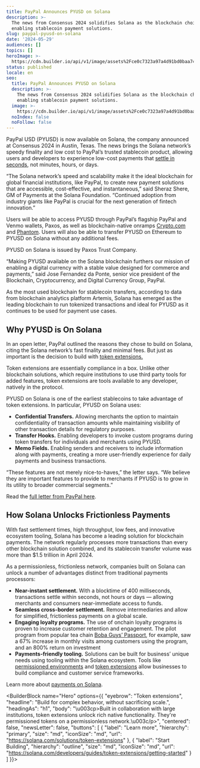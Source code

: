 ```yaml
---
title: PayPal Announces PYUSD on Solana
description: >-
  The news from Consensus 2024 solidifies Solana as the blockchain choice for
  enabling stablecoin payment solutions.
slug: paypal-pyusd-on-solana
date: '2024-05-29'
audiences: []
topics: []
heroImage: >-
  https://cdn.builder.io/api/v1/image/assets%2Fce0c7323a97a4d91bd0baa7490ec9139%2Fa1e9316b817a4a358b50a82771bc9622
status: published
locale: en
seo:
  title: PayPal Announces PYUSD on Solana
  description: >-
    The news from Consensus 2024 solidifies Solana as the blockchain choice for
    enabling stablecoin payment solutions.
  image: >-
    https://cdn.builder.io/api/v1/image/assets%2Fce0c7323a97a4d91bd0baa7490ec9139%2Fa1e9316b817a4a358b50a82771bc9622
  noIndex: false
  noFollow: false
---
```


PayPal USD (PYUSD) is now available on Solana, the company announced at Consensus 2024 in Austin, Texas. The news brings the Solana network’s speedy finality and low cost to PayPal’s trusted stablecoin product, allowing users and developers to experience low-cost payments that [settle in seconds](https://usa.visa.com/solutions/crypto/deep-dive-on-solana.html), not minutes, hours, or days.

“The Solana network’s speed and scalability make it the ideal blockchain for global financial institutions, like PayPal, to create new payment solutions that are accessible, cost-effective, and instantaneous,” said Sheraz Shere, GM of Payments at the Solana Foundation. “Continued adoption from industry giants like PayPal is crucial for the next generation of fintech innovation.”

Users will be able to access PYUSD through PayPal’s flagship PayPal and Venmo wallets, Paxos, as well as blockchain-native onramps [Crypto.com](http://crypto.com) and [Phantom](https://phantom.app). Users will also be able to transfer PYUSD on Ethereum to PYUSD on Solana without any additional fees.

PYUSD on Solana is issued by Paxos Trust Company.

“Making PYUSD available on the Solana blockchain furthers our mission of enabling a digital currency with a stable value designed for commerce and payments,” said Jose Fernandez da Ponte, senior vice president of the Blockchain, Cryptocurrency, and Digital Currency Group, PayPal.

As the most used blockchain for stablecoin transfers, according to data from blockchain analytics platform Artemis, Solana has emerged as the leading blockchain to run tokenized transactions and ideal for PYUSD as it continues to be used for payment use cases.

## Why PYUSD is On Solana

In an open letter, PayPal outlined the reasons they chose to build on Solana, citing the Solana network’s fast finality and minimal fees. But just as important is the decision to build with [token extensions.](https://solana.com/solutions/token-extensions)

Token extensions are essentially compliance in a box. Unlike other blockchain solutions, which require institutions to use third party tools for added features, token extensions are tools available to any developer, natively in the protocol. 

PYUSD on Solana is one of the earliest stablecoins to take advantage of token extensions. In particular, PYUSD on Solana uses:

-   **Confidential Transfers.** Allowing merchants the option to maintain confidentiality of transaction amounts while maintaining visibility of other transaction details for regulatory purposes.
-   **Transfer Hooks.** Enabling developers to invoke custom programs during token transfers for individuals and merchants using PYUSD.
-   **Memo Fields.** Enabling senders and receivers to include information along with payments, creating a more user-friendly experience for daily payments and business transactions.

“These features are not merely nice-to-haves,” the letter says. “We believe they are important features to provide to merchants if PYUSD is to grow in its utility to broader commercial segments.”

Read the [full letter from PayPal here](https://pyusd.mirror.xyz/TpEwPNybrwzPSSQenLtO4kggy98KH4oQRc06ggVnA0k).

## How Solana Unlocks Frictionless Payments

With fast settlement times, high throughput, low fees, and innovative ecosystem tooling, Solana has become a leading solution for blockchain payments. The network regularly processes more transactions than every other blockchain solution combined, and its stablecoin transfer volume was more than $1.5 trillion in April 2024.

As a permissionless, frictionless network, companies built on Solana can unlock a number of advantages distinct from traditional payments processors:

-   **Near-instant settlement.** With a blocktime of 400 milliseconds, transactions settle within seconds, not hours or days — allowing merchants and consumers near-immediate access to funds.
-   **Seamless cross-border settlement.** Remove intermediaries and allow for simplified, frictionless payments on a global scale.
-   **Engaging loyalty programs.** The use of onchain loyalty programs is proven to increase customer retention and engagement. The pilot program from popular tea chain [Boba Guys’ Passport](https://solana.com/news/case-study-boba-guys), for example, saw a 67% increase in monthly visits among customers using the program, and an 800% return on investment
-   **Payments-friendly tooling.** Solutions can be built for business’ unique needs using tooling within the Solana ecosystem. Tools like [permissioned environments](https://solana.com/solutions/solana-permissioned-environments) and [token extensions](https://solana.com/solutions/token-extensions) allow businesses to build compliance and customer service frameworks.

Learn more about [payments on Solana](https://solana.com/solutions/payments-tooling).

<BuilderBlock name="Hero" options={{
  "eyebrow": "Token extensions",
  "headline": "Build for complex behavior, without sacrificing scale.",
  "headingAs": "h1",
  "body": "\u003cp>Built in collaboration with large institutions, token extensions unlock rich native functionality. They're permissioned tokens on a permissionless network.\u003c/p>",
  "centered": false,
  "newsLetter": false,
  "buttons": [
    {
      "label": "Learn more",
      "hierarchy": "primary",
      "size": "md",
      "iconSize": "md",
      "url": "https://solana.com/solutions/token-extensions"
    },
    {
      "label": "Start Building",
      "hierarchy": "outline",
      "size": "md",
      "iconSize": "md",
      "url": "https://solana.com/developers/guides/token-extensions/getting-started"
    }
  ]
}}>

</BuilderBlock>
